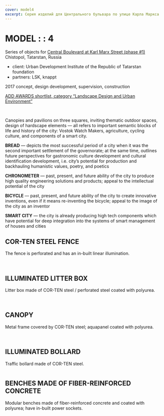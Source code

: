 ```yaml
---
cover: model4
excerpt: Серия изделий для Центрального бульвара по улице Карла Маркса фаза#1
---
```


# MODEL : : 4

Series of objects for [Central Boulevard at Karl Marx Street (phase #1)](/chistopol)<br/>
Chistopol, Tatarstan, Russia

- client: Urban Development Institute of the Republic of Tatarstan foundation
- partners: LSK, knappt

2017 concept, design development, supervision, construction

[ADD AWARDS shortlist, category “Landscape Design and Urban Environment”](https://addawards.ru/nominations/detail.php?ELEMENT_ID=86102)

<Carousel effect='crossfade'>
	<Image src="https://unitcdn.tmshv.com/model4_23_1_6f6d21f5f0.jpg" alt="" />
	<Image src="https://unitcdn.tmshv.com/model4_23_2_555b25e06d.jpg" alt="" />
	<Image src="https://unitcdn.tmshv.com/model4_23_3_0c3eb223b7.jpg" alt="" />
	<Image src="https://unitcdn.tmshv.com/model4_23_4_79e550284a.jpg" alt="" />
</Carousel>

Canopies and pavilions on three squares, inviting thematic outdoor spaces, design of hardscape elements — all refers to important semantic blocks of life and history of the city: Vostok Watch Makers, agriculture, cycling culture, and components of a smart city.

**BREAD** — depicts the most successful period of a city when it was the second important settlement of the governorate; at the same time, outlines future perspectives for gastronomic culture development and cultural identification development, i.e. city’s potential for production and backhauling humanistic values, poetry, and poetics

**CHRONOMETER** — past, present, and future ability of the city to produce high quality engineering solutions and products; appeal to the intellectual potential of the city

**BICYCLE** — past, present, and future ability of the city to create innovative inventions, even if it means re-inventing the bicycle; appeal to the image of the city as an inventor

**SMART CITY** — the city is already producing high tech components which have potential for deep integration into the systems of smart management of houses and cities


## COR-TEN STEEL FENCE

The fence is perforated and has an in-built linear illumination.


<Image src="https://unitcdn.tmshv.com/model4_01_507f48d4e9.jpg" alt="" />

<Image src="https://unitcdn.tmshv.com/model4_02_9d50ff4e44.jpg" alt="" />

## ILLUMINATED LITTER BOX

Litter box made of COR-TEN steel / perforated steel coated with polyurea.

<Image src="https://unitcdn.tmshv.com/model4_04_0f5612199d.jpg" alt="" />

<Carousel effect='crossfade'>
	<Image src="https://unitcdn.tmshv.com/model4_20_1_600b4f9164.jpg" alt="" />
	<Image src="https://unitcdn.tmshv.com/model4_20_2_e093f2d2af.jpg" alt="" />
</Carousel>

<Image src="https://unitcdn.tmshv.com/model4_24_acabe96d58.jpg" alt="" />

<Image src="https://unitcdn.tmshv.com/model4_06_91399e36bf.jpg" alt="" />

## CANOPY
Metal frame covered by COR-TEN steel; aquapanel coated with polyurea.

<Image src="https://unitcdn.tmshv.com/model4_09_c2458c330e.jpg" alt="" />

<Carousel effect='slide'>
	<Image src="https://unitcdn.tmshv.com/model4_21_1_18b10d333e.jpg" alt="" />
	<Image src="https://unitcdn.tmshv.com/model4_21_2_6e18cdc629.jpg" alt="" />
	<Image src="https://unitcdn.tmshv.com/model4_21_3_92a0d444e0.jpg" alt="" />
	<Image src="https://unitcdn.tmshv.com/model4_21_4_b07e03a726.jpg" alt="" />
	<Image src="https://unitcdn.tmshv.com/model4_21_5_719beadd4c.jpg" alt="" />
	<Image src="https://unitcdn.tmshv.com/model4_21_6_ff681d4fb2.jpg" alt="" />
</Carousel>

<Image src="https://unitcdn.tmshv.com/model4_08_fcefe9f0b9.jpg" alt="" />

## ILLUMINATED BOLLARD

Traffic bollard made of COR-TEN steel.

<Image src="https://unitcdn.tmshv.com/model4_11_baa1f1d679.jpg" alt="" />

## BENCHES MADE OF FIBER-REINFORCED CONCRETE

Modular benches made of fiber-reinforced concrete and coated with polyurea; have in-built power sockets.

<Image src="https://unitcdn.tmshv.com/model4_16_9921a4c82c.jpg" alt="" />

